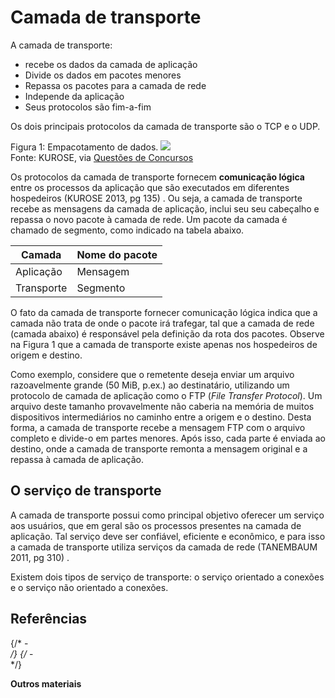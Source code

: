 # Camada de transporte


A camada de transporte:
- recebe os dados da camada de aplicação
- Divide os dados em pacotes menores
- Repassa os pacotes para a camada de rede
- Independe da aplicação
- Seus protocolos são fim-a-fim

Os dois principais protocolos da camada de transporte são o TCP e o UDP.


Figura 1: Empacotamento de dados.
![](https://s3.amazonaws.com/qcon-assets-production/images/provas/58136/75141db82252fe889c55.png)  
Fonte: KUROSE, via [Questões de Concursos](https://www.qconcursos.com/questoes-de-concursos/questoes/2c7739b9-7f)  


Os protocolos da camada de transporte fornecem **comunicação lógica** entre os processos da aplicação que são executados em diferentes hospedeiros (KUROSE 2013, pg 135) <Bib bib='kurose_2013_book' page='135'/>. Ou seja, a camada de transporte recebe as mensagens da camada de aplicação, inclui seu seu cabeçalho e repassa o novo pacote à camada de rede. Um pacote da camada é chamado de segmento, como indicado na tabela abaixo.

|Camada| Nome do pacote|
|------|---------------|
|Aplicação| Mensagem|
|Transporte| Segmento|

O fato da camada de transporte fornecer comunicação lógica indica que a camada não trata de onde o pacote irá trafegar, tal que a camada de rede (camada abaixo) é responsável pela definição da rota dos pacotes. Observe na Figura 1 que a camada de transporte existe apenas nos hospedeiros de origem e destino.


Como exemplo, considere que o remetente deseja enviar um arquivo razoavelmente grande (50 MiB, p.ex.) ao destinatário, utilizando um protocolo de camada de aplicação como o FTP (*File Transfer Protocol*). Um arquivo deste tamanho provavelmente não caberia na memória de muitos dispositivos intermediários no caminho entre a origem e o destino. Desta forma, a camada de transporte recebe a mensagem FTP com o arquivo completo e divide-o em partes menores. Após isso, cada parte é enviada ao destino, onde a camada de transporte remonta a mensagem original e a repassa à camada de aplicação.

## O serviço de transporte
A camada de transporte possui como principal objetivo oferecer um serviço aos usuários, que em geral são os processos presentes na camada de aplicação. Tal serviço deve ser confiável, eficiente e econômico, e para isso a camada de transporte utiliza serviços da camada de rede (TANEMBAUM 2011, pg 310) <Bib bib='tanenbaum_2011_book' page='310'/>.

Existem dois tipos de serviço de transporte: o serviço orientado a conexões e o serviço não orientado a conexões.


## Referências

{/* - <Bib bib='kurose_2013_book' type='abnt' link={true}/><br/> */}
{/* - <Bib bib='tanenbaum_2011_book' type='abnt' link={true}/><br/> */}

**Outros materiais**  
